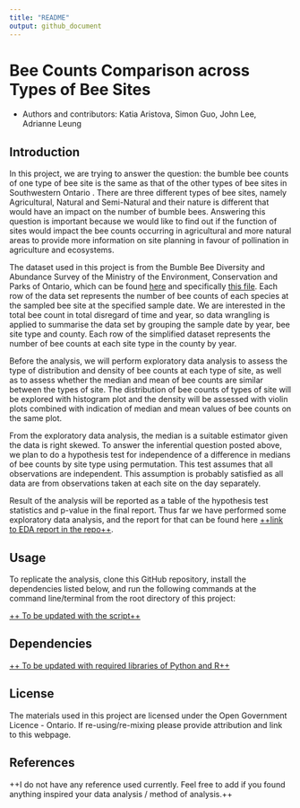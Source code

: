```yaml
---
title: "README"
output: github_document
---
```


# Bee Counts Comparison across Types of Bee Sites

-   Authors and contributors: Katia Aristova, Simon Guo, John Lee, Adrianne Leung

## Introduction

In this project, we are trying to answer the question: the bumble bee counts of one type of bee site is the same as that of the other types of bee sites in Southwestern Ontario . There are three different types of bee sites, namely Agricultural, Natural and Semi-Natural and their nature is different that would have an impact on the number of bumble bees. Answering this question is important because we would like to find out if the function of sites would impact the bee counts occurring in agricultural and more natural areas to provide more information on site planning in favour of pollination in agriculture and ecosystems.

The dataset used in this project is from the Bumble Bee Diversity and Abundance Survey of the Ministry of the Environment, Conservation and Parks of Ontario, which can be found [here](https://data.ontario.ca/dataset/bumble-bee-diversity-and-abundance-survey "Bumble Bee Diversity and Abundance Survey") and specifically [this file](https://files.ontario.ca/moe_mapping/downloads/4Other/PHAP/Bumble_Bee_Public_Data.csv "Bumble Bee Public Data"). Each row of the data set represents the number of bee counts of each species at the sampled bee site at the specified sample date. We are interested in the total bee count in total disregard of time and year, so data wrangling is applied to summarise the data set by grouping the sample date by year, bee site type and county. Each row of the simplified dataset represents the number of bee counts at each site type in the county by year.

Before the analysis, we will perform exploratory data analysis to assess the type of distribution and density of bee counts at each type of site, as well as to assess whether the median and mean of bee counts are similar between the types of site. The distribution of bee counts of types of site will be explored with histogram plot and the density will be assessed with violin plots combined with indication of median and mean values of bee counts on the same plot.

From the exploratory data analysis, the median is a suitable estimator given the data is right skewed. To answer the inferential question posted above, we plan to do a hypothesis test for independence of a difference in medians of bee counts by site type using permutation. This test assumes that all observations are independent. This assumption is probably satisfied as all data are from observations taken at each site on the day separately.

Result of the analysis will be reported as a table of the hypothesis test statistics and p-value in the final report. Thus far we have performed some exploratory data analysis, and the report for that can be found here [++link to EDA report in the repo++]{.ul}.

## Usage

To replicate the analysis, clone this GitHub repository, install the dependencies listed below, and run the following commands at the command line/terminal from the root directory of this project:

[++ To be updated with the script++]{.ul}

## Dependencies

[++ To be updated with required libraries of Python and R++]{.ul}

## License

The materials used in this project are licensed under the Open Government Licence - Ontario. If re-using/re-mixing please provide attribution and link to this webpage.

## References

++I do not have any reference used currently. Feel free to add if you found anything inspired your data analysis / method of analysis.++
